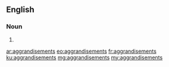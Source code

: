 ==English==

===Noun===
{{head|en|noun plural form}}

# {{plural of|aggrandisement|lang=en}}

[[ar:aggrandisements]]
[[eo:aggrandisements]]
[[fr:aggrandisements]]
[[ku:aggrandisements]]
[[mg:aggrandisements]]
[[my:aggrandisements]]
